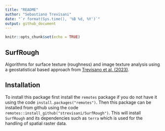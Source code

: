 ```yaml
---
title: "README"
author: "Sebastiano Trevisani"
date: "`r format(Sys.time(), '%B %d, %Y')`"
output: github_document
---
```


```r
knitr::opts_chunk$set(echo = TRUE)
```

## SurfRough
Algorithms for surface texture (roughness) and image texture analysis using a geostatistical based approach from [Trevisano et al. (2023)](https://doi.org/10.1016/j.geomorph.2023.108838).

## Installation

To install this package first install the `remotes` package if you do not have it using the code `install.packages("remotes")`. Then this package can be installed from github using the code `remotes::install_github("strevisani/SurfRough")`. This will install `SurfRough`  and its dependencies such as `terra` which is used for the handling of spatial raster data.
